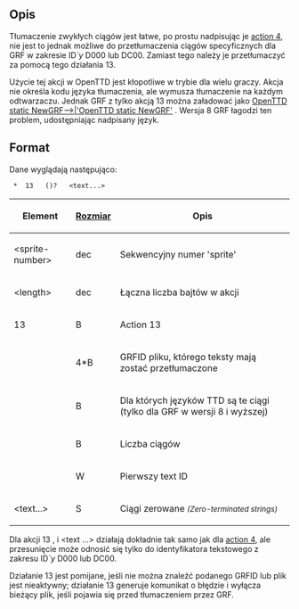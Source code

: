{{pl/Development/NewGRF/inne strony|en=newgrf-specs.tt-wiki.net/wiki/Action13|pl=pl/Development/NewGRF/NFO Specs/Action13 |sub=nfo}}
<!--[[Category:Artykuły w języku polskim/Pl]]-->
<!--{{-}}<br>{{ambox | text = w trakcie edycji.}}-->

==Opis==
{{pl/Development/NewGRF/ottdp|0.6|2.6|ttdprev=r857}}
Tłumaczenie zwykłych ciągów jest łatwe, po prostu nadpisując je [[pl/Development/NewGRF/NFO Specs/Action4|action 4]], nie jest to jednak możliwe do przetłumaczenia ciągów specyficznych dla GRF w zakresie ID''`y'' D000 lub DC00. Zamiast tego należy je przetłumaczyć za pomocą tego działania 13.

{{pl/Development/NewGRF/ottd|}}Użycie tej akcji w OpenTTD jest kłopotliwe w trybie dla wielu graczy. Akcja nie określa kodu języka tłumaczenia, ale wymusza tłumaczenie na każdym odtwarzaczu. Jednak GRF z tylko akcją 13 można załadować jako [[:<!--OpenTTD static NewGRF|OpenTTD static NewGRF-->|'OpenTTD static NewGRF']]<!-- ← original-->. {{pl/Development/NewGRF/grfFrom|8}} Wersja 8 GRF łagodzi ten problem, udostępniając nadpisany język.

== Format ==

Dane wyglądają następująco:

 <sprite-number> * <length> 13 <feature> <GRFID> (<language-id>)? <num-ent> <offset> <text...>

{|
|-
!'''Element'''
![[pl/Development/NewGRF/NFO Specs/GRFActionsDetailed|'''Rozmiar''']]
!'''Opis'''
|-
|&lt;sprite-number&gt;
|dec
|Sekwencyjny numer 'sprite'
|-
|&lt;length&gt;
|dec
|Łączna liczba bajtów w akcji
|-
|13
|B
|Action 13
|-
|<GRFID>
|4*B
|GRFID pliku, którego teksty mają zostać przetłumaczone
|-
|<language-id>
|B
|{{pl/Development/NewGRF/grfFrom|8}} Dla których języków TTD są te ciągi (tylko dla GRF w wersji 8 i wyższej)
|-
|<num-ent>
|B
|Liczba ciągów
|-
|<offset>
|W
|Pierwszy text ID
|-
|<text...>
|S
|Ciągi zerowane <small>''(Zero-terminated strings)''</small>
|}


Dla akcji 13 <num-ent>, <offset> i <text ...> działają dokładnie tak samo jak dla [[pl/Development/NewGRF/NFO Specs/Action4|action 4]], ale przesunięcie może odnosić się tylko do identyfikatora tekstowego z zakresu ID''`y'' D000 lub DC00.

Działanie 13 jest pomijane, jeśli nie można znaleźć podanego GRFID lub plik jest nieaktywny; działanie 13 generuje komunikat o błędzie i wyłącza bieżący plik, jeśli pojawia się przed tłumaczeniem przez GRF.
